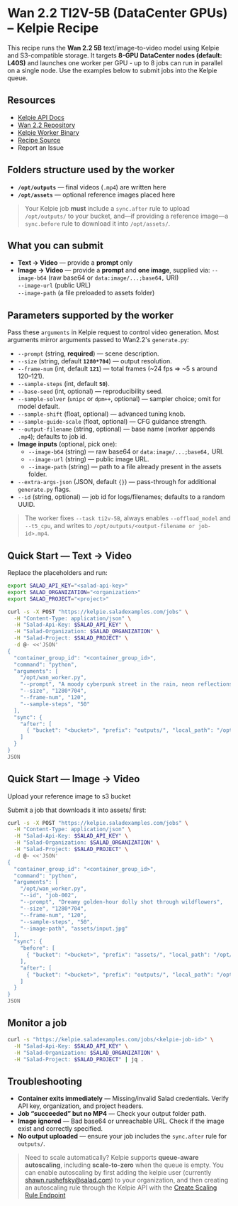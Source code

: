 # Wan 2.2 TI2V-5B (DataCenter GPUs) – Kelpie Recipe

This recipe runs the **Wan 2.2 5B** text/image-to-video model using Kelpie and S3-compatible storage. It targets **8-GPU DataCenter nodes (default: L40S)** and launches one worker per GPU - up to 8 jobs can run in parallel on a single node. Use the examples below to submit jobs into the Kelpie queue.

## Resources

- [Kelpie API Docs](https://kelpie.saladexamples.com/docs)
- [Wan 2.2 Repository](https://github.com/Wan-Video/Wan2.2)
- [Kelpie Worker Binary](https://github.com/SaladTechnologies/kelpie)
- [Recipe Source](https://github.com/SaladTechnologies/salad-recipes/tree/master/recipes/wan2.2-5b-kelpie-dc)
- <Link url={`https://github.com/SaladTechnologies/salad-recipes/issues/new?title=Wan2.2-5B-DC%20Kelpie%20Recipe&body=Image:%20${props.container.image}`}>Report an Issue</Link>

## Folders structure used by the worker

- **`/opt/outputs`** — final videos (`.mp4`) are written here  
- **`/opt/assets`** — optional reference images placed here 

> Your Kelpie job **must** include a `sync.after` rule to upload `/opt/outputs/` to your bucket, and—if providing a reference image—a `sync.before` rule to download it into `/opt/assets/`.

## What you can submit

- **Text → Video** — provide a **prompt** only  
- **Image → Video** — provide a **prompt** and **one image**, supplied via:
  `--image-b64` (raw base64 or `data:image/...;base64,` URI)  
  `--image-url` (public URL)  
  `--image-path` (a file preloaded to assets folder)  

## Parameters supported by the worker

Pass these `arguments` in Kelpie request to control video generation. Most arguments mirror arguments passed to Wan2.2's `generate.py`:


- `--prompt` (string, **required**) — scene description.  
- `--size` (string, default **`1280*704`**) — output resolution.  
- `--frame-num` (int, default **`121`**) — total frames (~24 fps ⇒ ~5 s around 120–121).  
- `--sample-steps` (int, default **`50`**).  
- `--base-seed` (int, optional) — reproducibility seed.  
- `--sample-solver` (`unipc` or `dpm++`, optional) — sampler choice; omit for model default.  
- `--sample-shift` (float, optional) — advanced tuning knob.  
- `--sample-guide-scale` (float, optional) — CFG guidance strength.  
- `--output-filename` (string, optional) — base name (worker appends `.mp4`); defaults to job id.  
- **Image inputs** (optional, pick one):  
  - `--image-b64` (string) — raw base64 or `data:image/...;base64,` URI.  
  - `--image-url` (string) — public image URL.  
  - `--image-path` (string) — path to a file already present in the assets folder.  
- `--extra-args-json` (JSON, default `{}`) — pass-through for additional `generate.py` flags.  
- `--id` (string, optional) — job id for logs/filenames; defaults to a random UUID.

> The worker fixes `--task ti2v-5B`, always enables `--offload_model` and `--t5_cpu`, and writes to `/opt/outputs/<output-filename or job-id>.mp4`.


## Quick Start — Text → Video

Replace the placeholders and run:

```bash
export SALAD_API_KEY="<salad-api-key>"
export SALAD_ORGANIZATION="<organization>"
export SALAD_PROJECT="<project>"

curl -s -X POST "https://kelpie.saladexamples.com/jobs" \
  -H "Content-Type: application/json" \
  -H "Salad-Api-Key: $SALAD_API_KEY" \
  -H "Salad-Organization: $SALAD_ORGANIZATION" \
  -H "Salad-Project: $SALAD_PROJECT" \
  -d @- <<'JSON'
{
  "container_group_id": "<container_group_id>",
  "command": "python",
  "arguments": [
    "/opt/wan_worker.py",
    "--prompt", "A moody cyberpunk street in the rain, neon reflections, shallow depth of field",
    "--size", "1280*704",
    "--frame-num", "120",
    "--sample-steps", "50"
  ],
  "sync": {
    "after": [
      { "bucket": "<bucket>", "prefix": "outputs/", "local_path": "/opt/outputs/", "direction": "upload" }
    ]
  }
}
JSON
```

## Quick Start — Image → Video

Upload your reference image to s3 bucket

Submit a job that downloads it into assets/ first:

```bash
curl -s -X POST "https://kelpie.saladexamples.com/jobs" \
  -H "Content-Type: application/json" \
  -H "Salad-Api-Key: $SALAD_API_KEY" \
  -H "Salad-Organization: $SALAD_ORGANIZATION" \
  -H "Salad-Project: $SALAD_PROJECT" \
  -d @- <<'JSON'
{
  "container_group_id": "<container_group_id>",
  "command": "python",
  "arguments": [
    "/opt/wan_worker.py",
    "--id", "job-002",
    "--prompt", "Dreamy golden-hour dolly shot through wildflowers",
    "--size", "1280*704",
    "--frame-num", "120",
    "--sample-steps", "50",
    "--image-path", "assets/input.jpg"
  ],
  "sync": {
    "before": [
      { "bucket": "<bucket>", "prefix": "assets/", "local_path": "/opt/assets/", "direction": "download" }
    ],
    "after": [
      { "bucket": "<bucket>", "prefix": "outputs/", "local_path": "/opt/outputs/", "direction": "upload" }
    ]
  }
}
JSON
```
## Monitor a job

```bash
curl -s "https://kelpie.saladexamples.com/jobs/<kelpie-job-id>" \
  -H "Salad-Api-Key: $SALAD_API_KEY" \
  -H "Salad-Organization: $SALAD_ORGANIZATION" \
  -H "Salad-Project: $SALAD_PROJECT" | jq .
```
## Troubleshooting

- **Container exits immediately** — Missing/invalid Salad credentials. Verify API key, organization, and project headers.
- **Job “succeeded” but no MP4** — Check your output folder path.
- **Image ignored** — Bad base64 or unreachable URL. Check if the image exist and correctly specified.
- **No output uploaded** — ensure your job includes the `sync.after` rule for `outputs/`.

> Need to scale automatically? Kelpie supports **queue-aware autoscaling**, including **scale-to-zero** when the queue is empty. You can enable autoscaling by first adding the kelpie user (currently shawn.rushefsky@salad.com) to your organization, and then creating an autoscaling rule through the Kelpie API with the [Create Scaling Rule Endpoint](https://kelpie.saladexamples.com/docs#/default/post_CreateScalingRule) 
